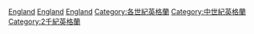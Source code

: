 {{EnglandInCentury|15|14|15|14|16}}
{{Commons category|England in the 15th century}}

[[Category:15世紀各國|England]]
[[Category:15世紀大不列顛|England]]
[[Category:15世紀歐洲|England]]
[[Category:各世紀英格蘭|Category:各世紀英格蘭]]
[[Category:中世紀英格蘭|Category:中世紀英格蘭]]
[[Category:2千紀英格蘭|Category:2千紀英格蘭]]